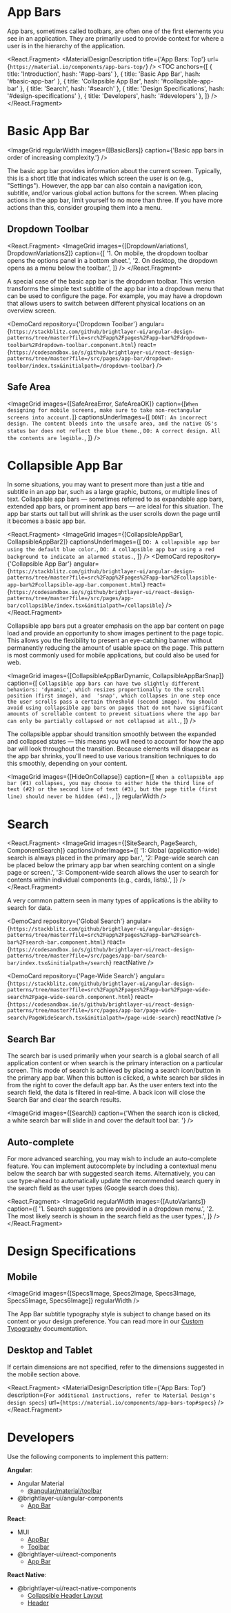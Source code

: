 
<!-- KEYWORDS: design pattern appbar search collapse collapsible extend prominent toolbar banner header -->

# App Bars

<ImageGrid images={[Banner]} regularWidth />

App bars, sometimes called toolbars, are often one of the first elements you see in an application. They are primarily used to provide context for where a user is in the hierarchy of the application.

<React.Fragment>
    <MaterialDesignDescription title={'App Bars: Top'} url={`https://material.io/components/app-bars-top/`} />
    <TOC
        anchors={[
            { title: 'Introduction', hash: '#app-bars' },
            { title: 'Basic App Bar', hash: '#basic-app-bar' },
            { title: 'Collapsible App Bar', hash: '#collapsible-app-bar' },
            { title: 'Search', hash: '#search' },
            { title: 'Design Specifications', hash: '#design-specifications' },
            { title: 'Developers', hash: '#developers' },
        ]}
    />
    <Divider />
</React.Fragment>

# Basic App Bar

<ImageGrid regularWidth images={[BasicBars]} caption={'Basic app bars in order of increasing complexity.'} />

The basic app bar provides information about the current screen. Typically, this is a short title that indicates which screen the user is on (e.g., "Settings"). However, the app bar can also contain a navigation icon, subtitle, and/or various global action buttons for the screen. When placing actions in the app bar, limit yourself to no more than three. If you have more actions than this, consider grouping them into a menu.

## Dropdown Toolbar

<React.Fragment>
    <ImageGrid
        images={[DropdownVariations1, DropdownVariations2]}
        caption={[
            '1. On mobile, the dropdown toolbar opens the options panel in a bottom sheet.',
            '2. On desktop, the dropdown opens as a menu below the toolbar.',
        ]}
    />
</React.Fragment>

A special case of the basic app bar is the dropdown toolbar. This version transforms the simple text subtitle of the app bar into a dropdown menu that can be used to configure the page. For example, you may have a dropdown that allows users to switch between different physical locations on an overview screen.

<DemoCard
    repository={'Dropdown Toolbar'}
    angular={`https://stackblitz.com/github/brightlayer-ui/angular-design-patterns/tree/master?file=src%2Fapp%2Fpages%2Fapp-bar%2Fdropdown-toolbar%2Fdropdown-toolbar.component.html`}
    react={`https://codesandbox.io/s/github/brightlayer-ui/react-design-patterns/tree/master?file=/src/pages/app-bar/dropdown-toolbar/index.tsx&initialpath=/dropdown-toolbar`}
/>

## Safe Area

<ImageGrid
    images={[SafeAreaError, SafeAreaOK]}
    caption={[`When designing for mobile screens, make sure to take non-rectangular screens into account.`]}
    captionsUnderImages={[
        `DONT: An incorrect design. The content bleeds into the unsafe area, and the native OS's status bar does not reflect the blue theme.`,
        `DO: A correct design. All the contents are legible.`,
    ]}
/>

<Divider />

# Collapsible App Bar

In some situations, you may want to present more than just a title and subtitle in an app bar, such as a large graphic, buttons, or multiple lines of text. Collapsible app bars — sometimes referred to as expandable app bars, extended app bars, or prominent app bars — are ideal for this situation. The app bar starts out tall but will shrink as the user scrolls down the page until it becomes a basic app bar.

<React.Fragment>
    <ImageGrid
        images={[CollapsibleAppBar1, CollapsibleAppBar2]}
        captionsUnderImages={[
            `DO: A collapsible app bar using the default blue color.`,
            `DO: A collapsible app bar using a red background to indicate an alarmed status.`,
        ]}
    />
    <DemoCard
        repository={'Collapsible App Bar'}
        angular={`https://stackblitz.com/github/brightlayer-ui/angular-design-patterns/tree/master?file=src%2Fapp%2Fpages%2Fapp-bar%2Fcollapsible-app-bar%2Fcollapsible-app-bar.component.html`}
        react={`https://codesandbox.io/s/github/brightlayer-ui/react-design-patterns/tree/master?file=/src/pages/app-bar/collapsible/index.tsx&initialpath=/collapsible`}
    />
</React.Fragment>

Collapsible app bars put a greater emphasis on the app bar content on page load and provide an opportunity to show images pertinent to the page topic. This allows you the flexibility to present an eye-catching banner without permanently reducing the amount of usable space on the page. This pattern is most commonly used for mobile applications, but could also be used for web.

<ImageGrid
    images={[CollapsibleAppBarDynamic, CollapsibleAppBarSnap]}
    caption={[
        `Collapsible app bars can have two slightly different behaviors: 'dynamic', which resizes proportionally to the scroll position (first image), and  'snap', which collapses in one step once the user scrolls pass a certain threshold (second image). You should avoid using collapsible app bars on pages that do not have significant amounts of scrollable content to prevent situations where the app bar can only be partially collapsed or not collapsed at all.`,
    ]}
/>

The collapsible appbar should transition smoothly between the expanded and collapsed states — this means you will need to account for how the app bar will look throughout the transition. Because elements will disappear as the app bar shrinks, you'll need to use various transition techniques to do this smoothly, depending on your content.

<ImageGrid
    images={[HideOnCollapse]}
    caption={[
        `When a collapsible app bar (#1) collapses, you may choose to either hide the third line of text (#2) or the second line of text (#3), but the page title (first line) should never be hidden (#4).`,
    ]}
    regularWidth
/>

<Divider />

# Search

<React.Fragment>
    <ImageGrid
        images={[SiteSearch, PageSearch, ComponentSearch]}
        captionsUnderImages={[
            '1: Global (application-wide) search is always placed in the primary app bar.',
            '2: Page-wide search can be placed below the primary app bar when searching content on a single page or screen.',
            '3: Component-wide search allows the user to search for contents within individual components (e.g., cards, lists).',
        ]}
    />
</React.Fragment>

A very common pattern seen in many types of applications is the ability to search for data.

<DemoCard
    repository={'Global Search'}
    angular={`https://stackblitz.com/github/brightlayer-ui/angular-design-patterns/tree/master?file=src%2Fapp%2Fpages%2Fapp-bar%2Fsearch-bar%2Fsearch-bar.component.html`}
    react={`https://codesandbox.io/s/github/brightlayer-ui/react-design-patterns/tree/master?file=/src/pages/app-bar/search-bar/index.tsx&initialpath=/search`}
    reactNative
/>

<DemoCard
    repository={'Page-Wide Search'}
    angular={`https://stackblitz.com/github/brightlayer-ui/angular-design-patterns/tree/master?file=src%2Fapp%2Fpages%2Fapp-bar%2Fpage-wide-search%2Fpage-wide-search.component.html`}
    react={`https://codesandbox.io/s/github/brightlayer-ui/react-design-patterns/tree/master?file=/src/pages/app-bar/page-wide-search/PageWideSearch.tsx&initialpath=/page-wide-search`}
    reactNative
/>

## Search Bar

The search bar is used primarily when your search is a global search of all application content or when search is the primary interaction on a particular screen. This mode of search is achieved by placing a search icon/button in the primary app bar. When this button is clicked, a white search bar slides in from the right to cover the default app bar. As the user enters text into the search field, the data is filtered in real-time. A back icon will close the Search Bar and clear the search results.

<ImageGrid
    images={[Search]}
    caption={'When the search icon is clicked, a white search bar will slide in and cover the default tool bar. '}
/>

## Auto-complete

For more advanced searching, you may wish to include an auto-complete feature. You can implement autocomplete by including a contextual menu below the search bar with suggested search items. Alternatively, you can use type-ahead to automatically update the recommended search query in the search field as the user types (Google search does this).

<React.Fragment>
    <ImageGrid
        regularWidth
        images={[AutoVariants]}
        caption={[
            '1. Search suggestions are provided in a dropdown menu.',
            '2. The most likely search is shown in the search field as the user types.',
        ]}
    />
    <Divider />
</React.Fragment>

<!--
TODO: Add write up about contextual action bar here. It is already very well researched and we just need to document it
# Contextual Action Bar
<DemoCard
    repository={'Contextual Action Bar'}
    angular={`https://stackblitz.com/github/brightlayer-ui/angular-design-patterns/tree/master?file=src%2Fapp%2Fpages%2Fapp-bar%2Fcontextual%2Fcontextual.component.html`}
    react={`https://codesandbox.io/s/github/brightlayer-ui/react-design-patterns/tree/master?file=/src/pages/app-bar/contextual-action/index.tsx&initialpath=/contextual-action`}
/>
-->

# Design Specifications

## Mobile

<ImageGrid images={[Specs1Image, Specs2Image, Specs3Image, Specs5Image, Specs6Image]} regularWidth />

The App Bar subtitle typography style is subject to change based on its content or your design preference. You can read more in our [Custom Typography](/style/typography#customization) documentation.

## Desktop and Tablet

If certain dimensions are not specified, refer to the dimensions suggested in the mobile section above.

<React.Fragment>
    <ImageGrid images={[Specs4Image]} regularWidth />
    <MaterialDesignDescription
        title={'App Bars: Top'}
        description={`For additional instructions, refer to Material Design's design specs`}
        url={`https://material.io/components/app-bars-top#specs`}
    />
    <Divider />
</React.Fragment>

# Developers

Use the following components to implement this pattern:

**Angular**:

-   Angular Material
    -   [@angular/material/toolbar](https://material.angular.io/components/toolbar)
-   @brightlayer-ui/angular-components
    -   [App Bar](https://brightlayer-ui-components.github.io/angular/components/app-bar/examples)

**React**:

-   MUI
    -   [AppBar](https://mui.com/api/app-bar/)
    -   [Toolbar](https://mui.com/api/toolbar/)
-   @brightlayer-ui/react-components
    -   [App Bar](https://brightlayer-ui-components.github.io/react/components/app-bar/examples)

**React Native**:

-   @brightlayer-ui/react-native-components
    -   [Collapsible Header Layout](https://brightlayer-ui-components.github.io/react-native/?path=/info/components-documentation--collapsible-header-layout)
    -   [Header](https://brightlayer-ui-components.github.io/react-native/?path=/info/components-documentation--header)
